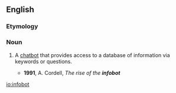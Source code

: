 ==English==

===Etymology===
{{compound|info|bot}}

===Noun===
{{en-noun}}

# {{Internet}} A [[chatbot]] that provides access to a database of information via keywords or questions.
#* '''1991''', A. Cordell, ''The rise of the '''infobot'''''

[[io:infobot]]